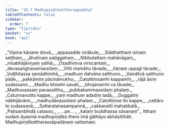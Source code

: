 ```yaml
---
title: "10.7 Madhupiṇḍikattheraapadāna"
tableOfContents: false
sidebar:
  order: 7
type: "tipitaka"
basket: "su"
book: "ap1"
---
```



<DynamicBreadcrumb />

<Division number="37" book="ap1" bookNo="20" page="150">

<Paragraph number="1813" type="verses" book="ap1">
_“Vipine kānane disvā,_  
_appasadde nirākule;_  
_Siddhatthaṃ isinaṃ seṭṭhaṃ,_  
_āhutīnaṃ paṭiggahaṃ._  

</Paragraph>

</Division>
<Division number="38" book="ap1" bookNo="20" page="151">

<Paragraph number="1814" type="verses" book="ap1">
_Nibbutattaṃ mahānāgaṃ,_  
_nisabhājāniyaṃ yathā;_  
_Osadhiṃva virocantaṃ,_  
_devasaṅghanamassitaṃ._  

</Paragraph>

</Division>
<Division number="39" book="ap1" bookNo="20" page="151">

<Paragraph number="1815" type="verses" book="ap1">
_Vitti mamāhu tāvade,_  
_ñāṇaṃ uppajji tāvade;_  
_Vuṭṭhitassa samādhimhā,_  
_madhuṃ datvāna satthuno._  

</Paragraph>

</Division>
<Division number="40" book="ap1" bookNo="20" page="151">

<Paragraph number="1816" type="verses" book="ap1">
_Vanditvā satthuno pāde,_  
_pakkāmiṃ pācināmukho;_  
_Catuttiṃsamhi kappamhi,_  
_rājā āsiṃ sudassano._  

</Paragraph>

</Division>
<Division number="41" book="ap1" bookNo="20" page="151">

<Paragraph number="1817" type="verses" book="ap1">
_Madhu bhisehi savati,_  
_bhojanamhi ca tāvade;_  
_Madhuvassaṃ pavassittha,_  
_pubbakammassidaṃ phalaṃ._  

</Paragraph>

</Division>
<Division number="42" book="ap1" bookNo="20" page="151">

<Paragraph number="1818" type="verses" book="ap1">
_Catunnavutito kappe,_  
_yaṃ madhuṃ adadiṃ tadā;_  
_Duggatiṃ nābhijānāmi,_  
_madhudānassidaṃ phalaṃ._  

</Paragraph>

</Division>
<Division number="43" book="ap1" bookNo="20" page="151">

<Paragraph number="1819" type="verses" book="ap1">
_Catuttiṃse ito kappe,_  
_cattāro te sudassanā;_  
_Sattaratanasampannā,_  
_cakkavattī mahabbalā._  

</Paragraph>

</Division>
<Division number="44" book="ap1" bookNo="20" page="151">

<Paragraph number="1820" type="verses" book="ap1">
_Paṭisambhidā catasso,_  
_ …pe… _  
_kataṃ buddhassa sāsanaṃ”._  

</Paragraph>

<Paragraph number="1821" book="ap1">
Itthaṃ sudaṃ āyasmā madhupiṇḍiko thero imā gāthāyo abhāsitthāti.

</Paragraph>
</Division>

<Paragraph number="1822" type="center" book="ap1">
Madhupiṇḍikattherassāpadānaṃ sattamaṃ.
</Paragraph>